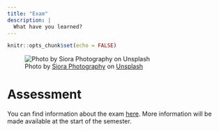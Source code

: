 ```yaml
---
title: "Exam"
description: |
  What have you learned?
---
```


```r
knitr::opts_chunk$set(echo = FALSE)
```

![<span>Photo by <a href="https://unsplash.com/@siora18?utm_source=unsplash&amp;utm_medium=referral&amp;utm_content=creditCopyText">Siora Photography</a> on <a href="https://unsplash.com/s/photos/reading?utm_source=unsplash&amp;utm_medium=referral&amp;utm_content=creditCopyText">Unsplash</a></span>](photos/siora-photography-hgFY1mZY-Y0-unsplash.jpg)

# Assessment

You can find information about the exam [here](https://vorlesungsverzeichnis.unibas.ch/de/home?id=254176). More information will be made available at the start of the semester. 
